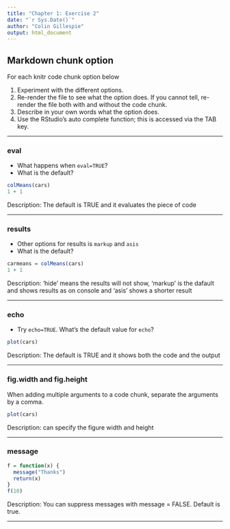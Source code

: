 ```yaml
---
title: "Chapter 1: Exercise 2"
date: "`r Sys.Date()`"
author: "Colin Gillespie"
output: html_document
---
```


## Markdown chunk option

For each knitr code chunk option below

1. Experiment with the different options.
2. Re-render the file to see what the option does. If you cannot tell, re-render the file both with and without the code chunk.
3. Describe in your own words what the option does.
4. Use the RStudio's auto complete function; this is accessed via the TAB key.

***

### eval

  * What happens when `eval=TRUE`?
  * What is the default?
```r
colMeans(cars)
1 + 1
```
Description: The default is TRUE and it evaluates the piece of code

***

### results

  * Other options for results is `markup` and `asis`
  * What is the default?
```r
carmeans = colMeans(cars)
1 + 1
```

Description: 'hide' means the results will not show, 'markup' is the dafault and shows results as on console and 'asis' shows a shorter result

***

###  echo
  * Try `echo=TRUE`. What's the default value for `echo`?

```r
plot(cars)
```
Description: The default is TRUE and it shows both the code and the output

***

### fig.width and fig.height

When adding multiple arguments to a code chunk, separate the arguments by a comma.

```r
plot(cars)
```
Description:  can specify the figure width and height

***

### message   

```r
f = function(x) {
  message("Thanks")
  return(x)
}
f(10)
```
Description: You can suppress messages with message = FALSE. Default is true.

***
